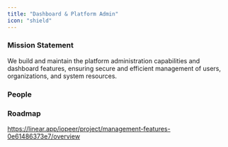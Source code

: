 ```yaml
---
title: "Dashboard & Platform Admin"
icon: "shield"
---
```


### Mission Statement

We build and maintain the platform administration capabilities and dashboard features, ensuring secure and efficient management of users, organizations, and system resources.

### People

<CardGroup col={3}>
<Snippet file="profile/abdulyki.mdx" />
<Snippet file="profile/hazem.mdx" />
</CardGroup>

### Roadmap

https://linear.app/iopeer/project/management-features-0e61486373e7/overview